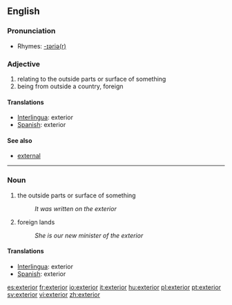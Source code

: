 ==English==

===Pronunciation===
*Rhymes: [[Rhymes:English:-ɪəriə(r)|-ɪəriə(r)]]

=== Adjective ===
# relating to the outside parts or surface of something
# being from outside a country, foreign

==== Translations ====
*[[Interlingua]]: exterior
*[[Spanish]]: exterior

==== See also ====
*[[external]]

----

=== Noun ===
# the outside parts or surface of something
#:''It was written on the exterior''
# foreign lands
#:''She is our new minister of the exterior''

==== Translations ====
*[[Interlingua]]: exterior
*[[Spanish]]: exterior

[[es:exterior]]
[[fr:exterior]]
[[io:exterior]]
[[it:exterior]]
[[hu:exterior]]
[[pl:exterior]]
[[pt:exterior]]
[[sv:exterior]]
[[vi:exterior]]
[[zh:exterior]]